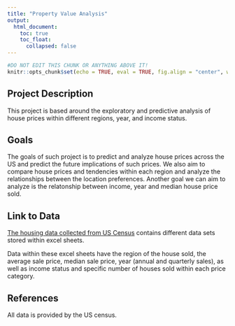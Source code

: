 ```yaml
---
title: "Property Value Analysis"
output:
  html_document:
    toc: true
    toc_float:
      collapsed: false
---
```


```r
#DO NOT EDIT THIS CHUNK OR ANYTHING ABOVE IT!
knitr::opts_chunk$set(echo = TRUE, eval = TRUE, fig.align = "center", warning = F, message = F, tidy=T, tidy.opts=list(width.cutoff=50))
```

## Project Description

This project is based around the exploratory and predictive analysis of house prices within different regions, year, and income status. 

## Goals

The goals of such project is to predict and analyze house prices across the US and predict the future implications of such prices. We also aim to compare house prices
and tendencies within each region and analyze the relationships between the location preferences. Another goal we can aim to analyze is the relatonship between income,
year and median house price sold.

## Link to Data

[The housing data collected from US Census](https://www.census.gov/construction/nrs/historical_data/index.html) contains different data sets stored within excel sheets.

Data within these excel sheets have the region of the house sold, the average sale price, median sale price, year (annual and quarterly sales), as well as income
status and specific number of houses sold within each price category.

## References

All data is provided by the US census.
